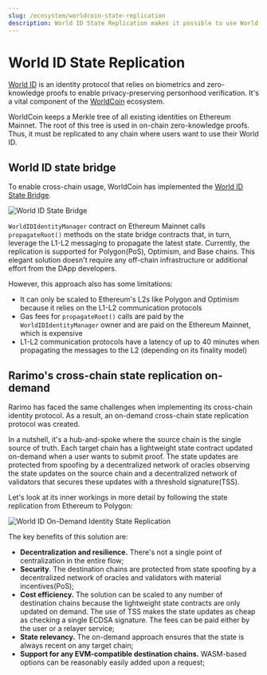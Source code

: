 ```yaml
---
slug: /ecosystem/worldcoin-state-replication
description: World ID State Replication makes it possible to use World ID on any EVM-compatible chain.
---
```


# World ID State Replication

[World ID](https://worldcoin.org/world-id) is an identity protocol that relies on biometrics and zero-knowledge proofs to enable privacy-preserving personhood verification. It's a vital component of the [WorldCoin](https://worldcoin.global) ecosystem.

WorldCoin keeps a Merkle tree of all existing identities on Ethereum Mainnet. The root of this tree is used in on-chain zero-knowledge proofs. Thus, it must be replicated to any chain where users want to use their World ID.


## World ID state bridge

To enable cross-chain usage, WorldCoin has implemented the [World ID State Bridge](https://github.com/worldcoin/world-id-state-bridge).

<!-- TODO: rearimize the chart -->
![World ID State Bridge](/img/world-id-state-bridge.png)

`WorldIDIdentityManager` contract on Ethereum Mainnet calls `propagateRoot()` methods on the state bridge contracts that, in turn, leverage the L1-L2 messaging to propagate the latest state.
Currently, the replication is supported for Polygon(PoS), Optimism, and Base chains.
This elegant solution doesn't require any off-chain infrastructure or additional effort from the DApp developers.

However, this approach also has some limitations:

- It can only be scaled to Ethereum's L2s like Polygon and Optimism because it relies on the L1-L2 communication protocols
- Gas fees for `propagateRoot()` calls are paid by the `WorldIDIdentityManager` owner and are paid on the Ethereum Mainnet, which is expensive
- L1-L2 communication protocols have a latency of up to 40 minutes when propagating the messages to the L2 (depending on its finality model)

## Rarimo's cross-chain state replication on-demand

Rarimo has faced the same challenges when implementing its cross-chain identity protocol.
As a result, an on-demand cross-chain state replication protocol was created.

In a nutshell, it's a hub-and-spoke where the source chain is the single source of truth.
Each target chain has a lightweight state contract updated on-demand when a user wants to submit proof. The state updates are protected from spoofing by a decentralized network of oracles observing the state updates on the source chain and a decentralized network of validators that secures these updates with a threshold signature(TSS).

Let's look at its inner workings in more detail by following the state replication from Ethereum to Polygon:

![World ID On-Demand Identity State Replication](/img/world-id-state-replication-flow.png)

The key benefits of this solution are:

- **Decentralization and resilience.** There's not a single point of centralization in the entire flow;
- **Security**.
The destination chains are protected from state spoofing by a decentralized network of oracles and validators with material incentives(PoS);
- **Cost efficiency.** The solution can be scaled to any number of destination chains because the lightweight state contracts are only updated on demand.
The use of TSS makes the state updates as cheap as checking a single ECDSA signature.
The fees can be paid either by the user or a relayer service;
- **State relevancy.** The on-demand approach ensures that the state is always recent on any target chain;
- **Support for any EVM-compatible destination chains.** WASM-based options can be reasonably easily added upon a request;
